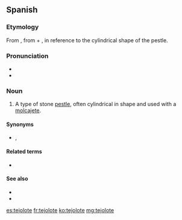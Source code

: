==Spanish==

===Etymology===
From {{etyl|nci|es}} {{m|nci|texōlōtl||grinding stone, pestle}}, from {{m|nci|teci||to grind maize}} + {{m|nci|ōlōtl||corncob}}, in reference to the cylindrical shape of the pestle.

===Pronunciation===
* {{IPA|/te.xo.ˈlo.te/|lang=es}}
* {{rhymes|ote|lang=es}}

===Noun===
{{es-noun|m}}

# {{label|es|Mexico}} A type of stone [[pestle]], often cylindrical in shape and used with a [[molcajete]].

====Synonyms====
* {{sense|stone pestle of a molcajete}} {{l|es|mano|g=f}}, {{l|es|pilón|g=m}}

====Related terms====
* {{l|es|olote}}

====See also====
* {{l|es|metate}}
* {{l|es|molcajete}}

[[es:tejolote]]
[[fr:tejolote]]
[[ko:tejolote]]
[[mg:tejolote]]
